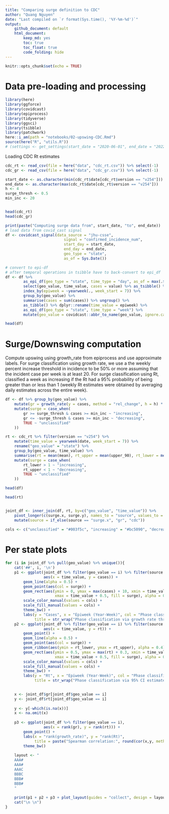 ```yaml
---
title: "Comparing surge definition to CDC"
author: "Quang Nguyen"
date: "Last compiled on `r format(Sys.time(), '%Y-%m-%d')`"
output: 
    github_document: default
    html_document:
        keep_md: yes
        toc: true
        toc_float: true
        code_folding: hide
---
```


```r
knitr::opts_chunk$set(echo = TRUE)
```

# Data pre-loading and processing  

```r
library(here)
library(ggforce)
library(covidcast)
library(epiprocess)
library(tidyverse)
library(ggsci)
library(tsibble)
library(patchwork)
here::i_am(path = "notebooks/02-upswing-CDC.Rmd")
source(here("R", "utils.R"))
# (settings <- get_settings(start_date = "2020-06-01", end_date = "2022-03-01"))
```

Loading CDC Rt estimates  

```r
cdc_rt <- read_csv(file = here("data", "cdc_rt.csv")) %>% select(-1)
cdc_gr <- read_csv(file = here("data", "cdc_gr.csv")) %>% select(-1)

start_date <- as.character(min(cdc_rt$date[cdc_rt$version == "v254"]))
end_date <- as.character(max(cdc_rt$date[cdc_rt$version == "v254"]))
h <- 4
surge_thresh <- 0.5
min_inc <- 20


head(cdc_rt)
head(cdc_gr)

```

```r

print(paste("Computing surge data from", start_date, "to", end_date))
# load data from covid_cast signal
df <- covidcast_signal(data_source = "jhu-csse", 
                          signal = "confirmed_incidence_num", 
                          start_day = start_date, 
                          end_day = end_date, 
                          geo_type = "state",
                          as_of = Sys.Date()) 

# convert to epi-df 
# after temporal operations in tsibble have to back-convert to epi_df
df <- df %>% 
        as_epi_df(geo_type = "state", time_type = "day", as_of = max(.$issue)) %>% 
        select(geo_value, time_value, cases = value) %>% as_tsibble() %>%
        index_by(epiweek = ~yearweek(., week_start = 7)) %>% 
        group_by(geo_value) %>% 
        summarise(cases = sum(cases)) %>% ungroup() %>% 
        as_tibble() %>% dplyr::rename(time_value = epiweek) %>% 
        as_epi_df(geo_type = "state", time_type = "week") %>%
        mutate(geo_value = covidcast::abbr_to_name(geo_value, ignore.case = TRUE))

head(df)
```

# Surge/Downswing computation  

Compute upswing using growth_rate from epiprocess and use approximate labels. For surge classification using growth rate, we use a the weekly percent increase threshold in incidence to be 50% or more assuming that the incident case per week is at least 20. For surge classification using Rt, classified a week as increasing if the Rt had a 95% probability of being greater than or less than 1 (weekly Rt estimates were obtained by averaging daily estimates across the entire week).  

```r
df <- df %>% group_by(geo_value) %>% 
    mutate(gr = growth_rate(y = cases, method = "rel_change", h = h) * h) %>% 
    mutate(surge = case_when(
        gr >= surge_thresh & cases >= min_inc ~ "increasing",
        gr <= -surge_thresh & cases >= min_inc ~ "decreasing", 
        TRUE ~ "unclassified"
    ))

rt <- cdc_rt %>% filter(version == "v254") %>% 
    mutate(time_value = yearweek(date, week_start = 7)) %>% 
    rename("geo_value" = "state") %>% 
    group_by(geo_value, time_value) %>% 
    summarise(rt = mean(mean), rt_upper = mean(upper_90), rt_lower = mean(lower_90)) %>% 
    mutate(surge = case_when(
        rt_lower > 1 ~ "increasing", 
        rt_upper < 1 ~ "decreasing",
        TRUE ~ "unclassified"
    ))

head(df)

head(rt)


joint_df <- inner_join(df, rt, by=c("geo_value", "time_value")) %>% 
    pivot_longer(c(surge.x, surge.y), names_to = "source", values_to = "surge") %>%
    mutate(source = if_else(source == "surge.x", "gr", "cdc"))

cols <- c("unclassified" = "#003f5c", "increasing" = "#bc5090", "decreasing" = "#ffa600")
```


# Per state plots {.tabset}

```r

for (i in joint_df %>% pull(geo_value) %>% unique()){
    cat('##', i, '\n')
    p1 <- ggplot(joint_df %>% filter(geo_value == i) %>% filter(source == "gr"), 
                 aes(x = time_value, y = cases)) + 
        geom_line(alpha = 0.5) + 
        geom_point(aes(col = surge)) + 
        geom_rect(aes(ymin = 0, ymax = max(cases) + 10, xmin = time_value - 0.5, 
                      xmax = time_value + 0.5, fill = surge), alpha = 0.3) + 
        scale_color_manual(values = cols) + 
        scale_fill_manual(values = cols) + 
        theme_bw() +
        labs(y = "Cases", x = "Epiweek (Year-Week)", col = "Phase classification", fill = "Phase classification", 
             title = str_wrap("Phase classification via growth rate thresholded at 0.5", width = 30))
    p2 <- ggplot(joint_df %>% filter(geo_value == i) %>% filter(source == "cdc"), 
                 aes(x = time_value, y = rt)) +
        geom_point() + 
        geom_line(alpha = 0.5) + 
        geom_point(aes(col = surge)) + 
        geom_ribbon(aes(ymin = rt_lower, ymax = rt_upper), alpha = 0.4) +
        geom_rect(aes(ymin = 0.5, ymax = max(rt) + 0.3, xmin = time_value - 0.5, 
                      xmax = time_value + 0.5, fill = surge), alpha = 0.3) + 
        scale_color_manual(values = cols) + 
        scale_fill_manual(values = cols) + 
        theme_bw() +
        labs(y = "Rt", x = "Epiweek (Year-Week)", col = "Phase classification", fill = "Phase classification", 
             title = str_wrap("Phase classification via 95% CI estimates of Rt", width = 30))

    
    x <- joint_df$gr[joint_df$geo_value == i]
    y <- joint_df$rt[joint_df$geo_value == i]
    
    y <- y[-which(is.na(x))]
    x <- na.omit(x)
    
    p3 <- ggplot(joint_df %>% filter(geo_value == i), 
                 aes(x = rank(gr), y = rank(rt))) + 
        geom_point() + 
        labs(x = "rank(growth_rate)", y = "rank(Rt)", 
             title = paste("Spearman correlation:", round(cor(x,y, method = "spearman"), 3))) +
        theme_bw()
    
    layout <- "
    AAA#
    AAA#
    AAAC
    BBBC
    BBB#
    BBB#
    "
        
    print(p1 + p2 + p3 + plot_layout(guides = "collect", design = layout))
    cat("\n \n")
}

```




